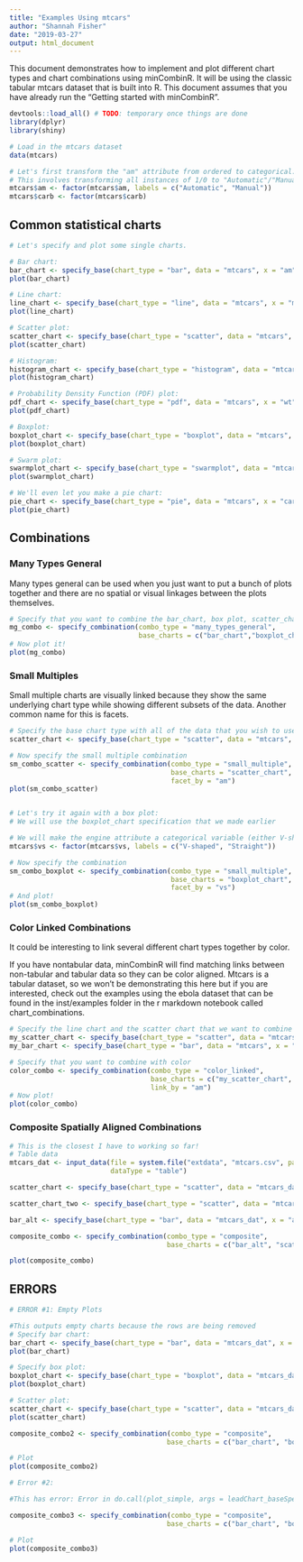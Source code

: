 ```yaml
---
title: "Examples Using mtcars"
author: "Shannah Fisher"
date: "2019-03-27"
output: html_document
---
```


This document demonstrates how to implement and plot different chart types and chart combinations using minCombinR. It will be using the classic tabular mtcars dataset that is built into R. This document assumes that you have already run the "Getting started with minCombinR".


```r

devtools::load_all() # TODO: temporary once things are done
library(dplyr)
library(shiny)

# Load in the mtcars dataset
data(mtcars)

# Let's first transform the "am" attribute from ordered to categorical:
# This involves transforming all instances of 1/0 to "Automatic"/"Manual": 
mtcars$am <- factor(mtcars$am, labels = c("Automatic", "Manual"))
mtcars$carb <- factor(mtcars$carb)

```

## Common statistical charts

```r

# Let's specify and plot some single charts.

# Bar chart:
bar_chart <- specify_base(chart_type = "bar", data = "mtcars", x = "am")
plot(bar_chart)

# Line chart:
line_chart <- specify_base(chart_type = "line", data = "mtcars", x = "mpg", y = "hp")
plot(line_chart)

# Scatter plot:
scatter_chart <- specify_base(chart_type = "scatter", data = "mtcars", x = "mpg", y = "hp")
plot(scatter_chart)

# Histogram:
histogram_chart <- specify_base(chart_type = "histogram", data = "mtcars", x = "mpg")
plot(histogram_chart)

# Probability Density Function (PDF) plot:
pdf_chart <- specify_base(chart_type = "pdf", data = "mtcars", x = "wt")
plot(pdf_chart)

# Boxplot:
boxplot_chart <- specify_base(chart_type = "boxplot", data = "mtcars", x = "am", y = "hp")
plot(boxplot_chart)

# Swarm plot:
swarmplot_chart <- specify_base(chart_type = "swarmplot", data = "mtcars", x = "am", y = "mpg")
plot(swarmplot_chart)

# We'll even let you make a pie chart:
pie_chart <- specify_base(chart_type = "pie", data = "mtcars", x = "carb")
plot(pie_chart)

```

## Combinations

### Many Types General
Many types general can be used when you just want to put a bunch of plots together and there are no spatial or visual linkages between the plots themselves.

```r

# Specify that you want to combine the bar_chart, box plot, scatter_chart and swarmplot_chart
mg_combo <- specify_combination(combo_type = "many_types_general", 
                                base_charts = c("bar_chart","boxplot_chart","scatter_chart", "swarmplot_chart"))
# Now plot it!
plot(mg_combo)
```

### Small Multiples
Small multiple charts are visually linked because they show the same underlying chart type while showing different subsets of the data. Another common name for this is facets.


```r
# Specify the base chart type with all of the data that you wish to use:
scatter_chart <- specify_base(chart_type = "scatter", data = "mtcars", x = "mpg", y = "hp")

# Now specify the small multiple combination
sm_combo_scatter <- specify_combination(combo_type = "small_multiple", 
                                        base_charts = "scatter_chart", 
                                        facet_by = "am")
plot(sm_combo_scatter)


# Let's try it again with a box plot:
# We will use the boxplot_chart specification that we made earlier

# We will make the engine attribute a categorical variable (either V-shaped or Straight) so we can facet using this variable.
mtcars$vs <- factor(mtcars$vs, labels = c("V-shaped", "Straight"))

# Now specify the combination
sm_combo_boxplot <- specify_combination(combo_type = "small_multiple", 
                                        base_charts = "boxplot_chart",
                                        facet_by = "vs")
# And plot!
plot(sm_combo_boxplot)

```
### Color Linked Combinations

It could be interesting to link several different chart types together by color.  

If you have nontabular data, minCombinR will find matching links between non-tabular and tabular data so they can be color aligned. Mtcars is a tabular dataset, so we won't be demonstrating this here but if you are interested, check out the examples using the ebola dataset that can be found in the inst/examples folder in the r markdown notebook called chart_combinations. 

```r
# Specify the line chart and the scatter chart that we want to combine
my_scatter_chart <- specify_base(chart_type = "scatter", data = "mtcars", x = "hp", y = "mpg")
my_bar_chart <- specify_base(chart_type = "bar", data = "mtcars", x = "carb")

# Specify that you want to combine with color
color_combo <- specify_combination(combo_type = "color_linked", 
                                   base_charts = c("my_scatter_chart", "my_bar_chart"),
                                   link_by = "am")
# Now plot!
plot(color_combo)
```

### Composite Spatially Aligned Combinations

```r

# This is the closest I have to working so far!
# Table data
mtcars_dat <- input_data(file = system.file("extdata", "mtcars.csv", package = "mincombinr"), 
                         dataType = "table")

scatter_chart <- specify_base(chart_type = "scatter", data = "mtcars_dat", x = "wt", y = "am")

scatter_chart_two <- specify_base(chart_type = "scatter", data = "mtcars_dat", x = "wt", y = "am")

bar_alt <- specify_base(chart_type = "bar", data = "mtcars_dat", x = "am", y = "wt", rm_x_label=TRUE)

composite_combo <- specify_combination(combo_type = "composite",
                                       base_charts = c("bar_alt", "scatter_chart", "scatter_chart_two"))

plot(composite_combo)
```

## ERRORS
```r

# ERROR #1: Empty Plots

#This outputs empty charts because the rows are being removed
# Specify bar chart:
bar_chart <- specify_base(chart_type = "bar", data = "mtcars_dat", x = "am", y = "mpg")
plot(bar_chart)

# Specify box plot:
boxplot_chart <- specify_base(chart_type = "boxplot", data = "mtcars_dat", x = "am", y = "mpg")
plot(boxplot_chart)

# Scatter plot:
scatter_chart <- specify_base(chart_type = "scatter", data = "mtcars_dat", x = "hp", y = "mpg")
plot(scatter_chart)

composite_combo2 <- specify_combination(combo_type = "composite",
                                       base_charts = c("bar_chart", "boxplot_chart", "scatter_chart"))

# Plot
plot(composite_combo2)

# Error #2:

#This has error: Error in do.call(plot_simple, args = leadChart_baseSpecs, envir = parent.frame()) : second argument must be a list

composite_combo3 <- specify_combination(combo_type = "composite",
                                       base_charts = c("bar_chart", "boxplot_chart", "bar_alt"))

# Plot
plot(composite_combo3)

```
